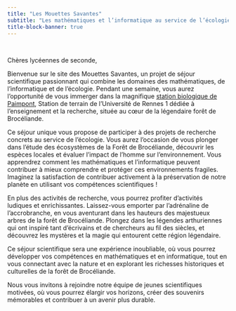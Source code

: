 ```yaml
---
title: "Les Mouettes Savantes"
subtitle: "Les mathématiques et l’informatique au service de l’écologie"
title-block-banner: true
---
```


```{=html}
<style>

#title-block-header {
  margin-block-end: 10rem;
  position: relative;
  margin-top: -1px;
  height: 75px;
  text-align: right;
  padding-bottom: 1erm;
}

.quarto-title-banner {
  margin-block-end: 10rem;
  position: relative;
  margin-top: -30px;
  height: 85%;
  background-image: url('_images/sb_paimpont_crop.jpeg');
  background-repeat: no-repeat;

}

.p{
margin-top: 10px; /* An absolute length */
}

</style>
```
           

</p>

Chères lycéennes de seconde,

Bienvenue sur le site des Mouettes Savantes, un projet de séjour scientifique passionnant qui combine les domaines des mathématiques, de l'informatique et de l'écologie. Pendant une semaine, vous aurez l'opportunité de vous immerger dans la magnifique [station biologique de Paimpont](https://paimpont.univ-rennes.fr/), Station de terrain de l'Université de Rennes 1 dédiée à l'enseignement et la recherche, située au cœur de la légendaire forêt de Brocéliande.

Ce séjour unique vous propose de participer à des projets de recherche concrets au service de l'écologie. Vous aurez l'occasion de vous plonger dans l'étude des écosystèmes de la Forêt de Brocéliande, découvrir les espèces locales et évaluer l'impact de l'homme sur l'environnement. Vous apprendrez comment les mathématiques et l'informatique peuvent contribuer à mieux comprendre et protéger ces environnements fragiles. Imaginez la satisfaction de contribuer activement à la préservation de notre planète en utilisant vos compétences scientifiques !

En plus des activités de recherche, vous pourrez profiter d'activités ludiques et enrichissantes. Laissez-vous emporter par l'adrénaline de l'accrobranche, en vous aventurant dans les hauteurs des majestueux arbres de la forêt de Brocéliande. Plongez dans les légendes arthuriennes qui ont inspiré tant d'écrivains et de chercheurs au fil des siècles, et découvrez les mystères et la magie qui entourent cette région légendaire.

Ce séjour scientifique sera une expérience inoubliable, où vous pourrez développer vos compétences en mathématiques et en informatique, tout en vous connectant avec la nature et en explorant les richesses historiques et culturelles de la forêt de Brocéliande.

Nous vous invitons à rejoindre notre équipe de jeunes scientifiques motivées, où vous pourrez élargir vos horizons, créer des souvenirs mémorables et contribuer à un avenir plus durable.
